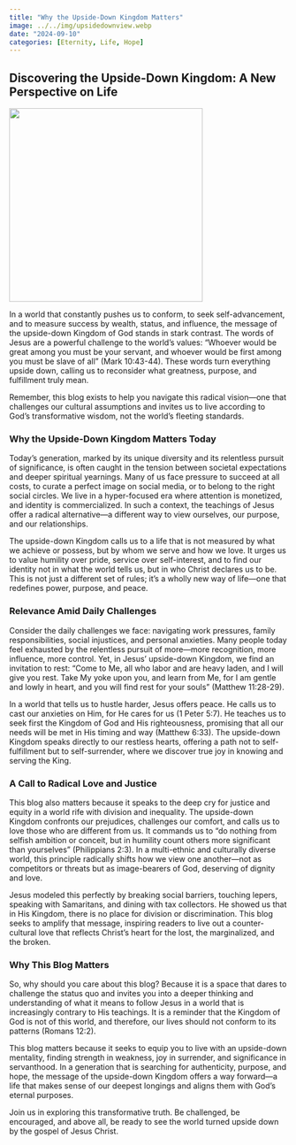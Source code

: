 ```yaml
---
title: "Why the Upside-Down Kingdom Matters"
image: ../../img/upsidedownview.webp
date: "2024-09-10"
categories: [Eternity, Life, Hope]
---
```


## Discovering the Upside-Down Kingdom: A New Perspective on Life

![](../../img/upsidedownview.webp){fig-align="center" width="350"}

In a world that constantly pushes us to conform, to seek self-advancement, and to measure success by wealth, status, and influence, the message of the upside-down Kingdom of God stands in stark contrast. The words of Jesus are a powerful challenge to the world’s values: “Whoever would be great among you must be your servant, and whoever would be first among you must be slave of all” (Mark 10:43-44). These words turn everything upside down, calling us to reconsider what greatness, purpose, and fulfillment truly mean.

Remember, this blog exists to help you navigate this radical vision—one that challenges our cultural assumptions and invites us to live according to God’s transformative wisdom, not the world's fleeting standards.

### Why the Upside-Down Kingdom Matters Today

Today’s generation, marked by its unique diversity and its relentless pursuit of significance, is often caught in the tension between societal expectations and deeper spiritual yearnings. Many of us face pressure to succeed at all costs, to curate a perfect image on social media, or to belong to the right social circles. We live in a hyper-focused era where attention is monetized, and identity is commercialized. In such a context, the teachings of Jesus offer a radical alternative—a different way to view ourselves, our purpose, and our relationships.

The upside-down Kingdom calls us to a life that is not measured by what we achieve or possess, but by whom we serve and how we love. It urges us to value humility over pride, service over self-interest, and to find our identity not in what the world tells us, but in who Christ declares us to be. This is not just a different set of rules; it’s a wholly new way of life—one that redefines power, purpose, and peace.

### Relevance Amid Daily Challenges

Consider the daily challenges we face: navigating work pressures, family responsibilities, social injustices, and personal anxieties. Many people today feel exhausted by the relentless pursuit of more—more recognition, more influence, more control. Yet, in Jesus' upside-down Kingdom, we find an invitation to rest: “Come to Me, all who labor and are heavy laden, and I will give you rest. Take My yoke upon you, and learn from Me, for I am gentle and lowly in heart, and you will find rest for your souls” (Matthew 11:28-29).

In a world that tells us to hustle harder, Jesus offers peace. He calls us to cast our anxieties on Him, for He cares for us (1 Peter 5:7). He teaches us to seek first the Kingdom of God and His righteousness, promising that all our needs will be met in His timing and way (Matthew 6:33). The upside-down Kingdom speaks directly to our restless hearts, offering a path not to self-fulfillment but to self-surrender, where we discover true joy in knowing and serving the King.

### A Call to Radical Love and Justice

This blog also matters because it speaks to the deep cry for justice and equity in a world rife with division and inequality. The upside-down Kingdom confronts our prejudices, challenges our comfort, and calls us to love those who are different from us. It commands us to “do nothing from selfish ambition or conceit, but in humility count others more significant than yourselves” (Philippians 2:3). In a multi-ethnic and culturally diverse world, this principle radically shifts how we view one another—not as competitors or threats but as image-bearers of God, deserving of dignity and love.

Jesus modeled this perfectly by breaking social barriers, touching lepers, speaking with Samaritans, and dining with tax collectors. He showed us that in His Kingdom, there is no place for division or discrimination. This blog seeks to amplify that message, inspiring readers to live out a counter-cultural love that reflects Christ's heart for the lost, the marginalized, and the broken.

### Why This Blog Matters

So, why should you care about this blog? Because it is a space that dares to challenge the status quo and invites you into a deeper thinking and understanding of what it means to follow Jesus in a world that is increasingly contrary to His teachings. It is a reminder that the Kingdom of God is not of this world, and therefore, our lives should not conform to its patterns (Romans 12:2).

This blog matters because it seeks to equip you to live with an upside-down mentality, finding strength in weakness, joy in surrender, and significance in servanthood. In a generation that is searching for authenticity, purpose, and hope, the message of the upside-down Kingdom offers a way forward—a life that makes sense of our deepest longings and aligns them with God’s eternal purposes.

Join us in exploring this transformative truth. Be challenged, be encouraged, and above all, be ready to see the world turned upside down by the gospel of Jesus Christ.

